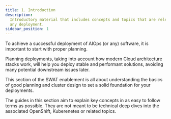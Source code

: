 ```yaml
---
title: 1. Introduction
description:
  Introductory material that includes concepts and topics that are relevant to
  any deployment.
sidebar_position: 1
---
```


To achieve a successful deployment of AIOps (or any) software, it is important
to start with proper planning.

Planning deployments, taking into account how modern Cloud architecture stacks
work, will help you deploy stable and performant solutions, avoiding many
potential downstream issues later.

This section of the SWAT enablement is all about understanding the basics of
good planning and cluster design to set a solid foundation for your deployments.

The guides in this section aim to explain key concepts in as easy to follow
terms as possible. They are not meant to be technical deep dives into the
associated OpenShift, Kuberenetes or related topics.
